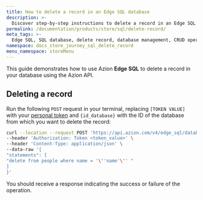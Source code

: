 ```yaml
---
title: How to delete a record in an Edge SQL database
description: >-
  Discover step-by-step instructions to delete a record in an Edge SQL database for efficient data management.
permalink: /documentation/products/store/sql/delete-record/
meta_tags: >-
  Edge SQL, SQL database, delete record, database management, CRUD operations, API integration, data deletion, SQL tutorial, Edge SQL guide, database modification, SQL commands
namespace: docs_store_journey_sql_delete_record
menu_namespace: storeMenu
---
```


This guide demonstrates how to use Azion **Edge SQL** to delete a record in your database using the Azion API.

## Deleting a record

Run the following `POST` request in your terminal, replacing `[TOKEN VALUE]` with your [personal token](/en/documentation/products/guides/personal-tokens/) and `{id_database}` with the ID of the database from which you want to delete the record:

```bash
curl --location --request POST 'https://api.azion.com/v4/edge_sql/databases/{id_database}/query' \
--header 'Authorization: Token <token_value>' \
--header 'Content-Type: application/json' \
--data-raw '{
"statements": [
"delete from people where name = '\''name'\'' "
]
}'
```

You should receive a response indicating the success or failure of the operation.